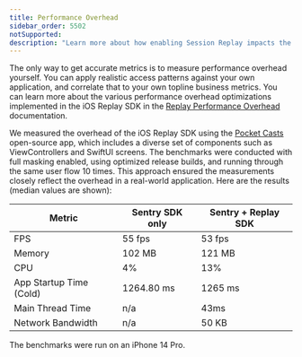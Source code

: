 ```yaml
---
title: Performance Overhead
sidebar_order: 5502
notSupported:
description: "Learn more about how enabling Session Replay impacts the performance of your application."
---
```


The only way to get accurate metrics is to measure performance overhead yourself. You can apply realistic access patterns against your own application, and correlate that to your own topline business metrics. You can learn more about the various performance overhead optimizations implemented in the iOS Replay SDK in the [Replay Performance Overhead](/product/explore/session-replay/mobile/performance-overhead/) documentation.

We measured the overhead of the iOS Replay SDK using the [Pocket Casts](https://github.com/Automattic/pocket-casts-ios) open-source app, which includes a diverse set of components such as ViewControllers and SwiftUI screens. The benchmarks were conducted with full masking enabled, using optimized release builds, and running through the same user flow 10 times. This approach ensured the measurements closely reflect the overhead in a real-world application. Here are the results (median values are shown):

| Metric                           | Sentry SDK only | Sentry + Replay SDK |
| -------------------------------- | --------------- | ------------------- |
| FPS                              | 55 fps          | 53 fps              |
| Memory                           | 102 MB          | 121 MB              |
| CPU                              | 4%              | 13%                 |
| App Startup Time (Cold)          | 1264.80 ms      | 1265 ms             |
| Main Thread Time                 | n/a             | 43ms                |
| Network Bandwidth                | n/a             | 50 KB               |


The benchmarks were run on an iPhone 14 Pro.
